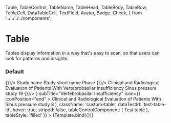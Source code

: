   Table,
  TableControl,
  TableName,
  TableHead,
  TableBody,
  TableRow,
  TableCell,
  DataTableCell,
  TextField,
  Avatar,
  Badge,
  Check,
} from '../../../../components';

<Meta
  title="Onex/Components/Table/Table"
  component={Table}
/>


# Table
Tables display information in a way that's easy to scan, so that users can look for patterns and insights.

### Default
<Canvas>
  <Story name="Default" story={stories.Default} />
</Canvas>


<Canvas>
  <Story
    name="Demo"
    args={{
      bordered: false,
      children: (
        <>
          <TableHead>
            <TableRow>
              <TableCell align="center" width="60px">
                <Check id="header-check" size="sm" onChange={() => {}}/>
              </TableCell>
              <TableCell width="50%">Study name</TableCell>
              <TableCell>Study short name</TableCell>
              <TableCell>Phase</TableCell>
              <TableCell align="center" width="60px">
                <ExclamationDiamondFill />
              </TableCell>
            </TableRow>
          </TableHead>
          <TableBody>
            <TableRow>
              <TableCell align="center">
                <Check id="check-1" size="sm" onChange={() => {}}/>
              </TableCell>
              <TableCell>
                <Avatar
                  src="https://robohash.org/my-own-slug.png?size=300x300&set=set1"
                  size="md"
                />
                Clinical and Radiological Evaluation of Patients With Vertebrobasilar Insufficiency
              </TableCell>
              <TableCell>Sinus pressure study</TableCell>
              <TableCell>
                <Badge size="sm" type="default">
                  19
                </Badge>
              </TableCell>
              <TableCell align="center">
                <ExclamationDiamondFill />
              </TableCell>
            </TableRow>
            <TableRow>
              <TableCell align="center">
                <Check id="check-2" size="sm" onChange={() => {}}/>
              </TableCell>
              <TableCell>
                <DataTableCell
                  img={
                    <Avatar
                      src="https://robohash.org/my-own-slug.png?size=300x300&set=set1"
                      size="md"
                    />
                  }
                  subTitle="Vertebrobasilar Insufficiency"
                  icon={<BinocularsFill />}
                  iconPosition="end"
                >
                  Clinical and Radiological Evaluation of Patients With
                </DataTableCell>
              </TableCell>
              <TableCell>Sinus pressure study</TableCell>
              <TableCell>
                <Badge size="sm" type="default">
                  8
                </Badge>
              </TableCell>
              <TableCell align="center">
                <ExclamationDiamondFill />
              </TableCell>
            </TableRow>
          </TableBody>
        </>
      ),
      className: 'custom-table',
      dataTestId: 'test-table-id',
      hover: true,
      striped: false,
      tableControlComponent:  (
        <TableControl>
          <TableName badgeNumber="100">Test table</TableName>
          <TextField controlId="search" placeholder="search" showDefaultIcon />
        </TableControl>
      ),
      tableStyle: 'filled'
    }}
  >
    {Template.bind({})}
  </Story>
</Canvas>

<ArgsTable story="Demo" />
